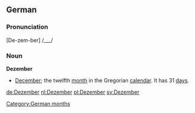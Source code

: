 ==German==

===Pronunciation===
[De-zem-ber] /___/

===Noun===
'''Dezember'''
*[[December]]; the twelfth [[month]] in the Gregorian [[calendar]]. It has 31 [[day]]s.

[[Category:German months]]

[[de:Dezember]]
[[nl:Dezember]]
[[pl:Dezember]]
[[sv:Dezember]]